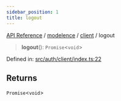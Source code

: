 ```yaml
---
sidebar_position: 1
title: logout
---
```


[API Reference](/api-reference/modelence/client/functions/../../../index) / [modelence](/api-reference/modelence/client/functions/../../index) / [client](/api-reference/modelence/client/functions/../index) / logout

> **logout**(): `Promise`\<`void`\>

Defined in: [src/auth/client/index.ts:22](https://github.com/modelence/modelence/blob/be6625fed969d0fd35f96115e665d250bf95f3d2/packages/modelence/src/auth/client/index.ts#L22)

## Returns

`Promise`\<`void`\>
